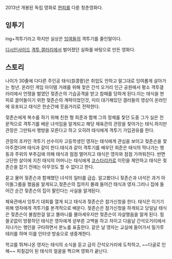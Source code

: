 2013년 개봉된 독립 영화로 [[현피]]를 다룬 청춘영화다.

== 잉투기 ==
 
ing+격투기라고 하지만 실상은 [[잉여]]들의 격투기를 줄인말이다.

[[디시인사이드]] [[격투 갤러리]]에서 벌어졌던 실화를 바탕으로 만든 영화다. 

== 스토리 ==

나이가 30줄에 다다른 주인공 태식(칡콩팥)은 취업도 안하고 말그대로 잉여롭게 살아가는 청년. 온라인 게임 아이템 거래를 위해 찿은 간석 오거리 인근 공원에서 평소 격투갤러리에서 언쟁을 벌였던 젖존슨의 기습공격을 받고 참패를 당하게 된다.이는 태식을 현피로 끌어들이기 위한 젖존슨의 계략이었던것, 미리 대기해있던 갤러들의 영상이 온라인에 유포되고 태식은 한순간에 웃음거리로 전락한다.

젖존슨에게 복수를 하기 위해 친한 형 희준과 함께 그의 정체를 찿던 도중 그가 실은 전문적으로 격투기를 배운 녀석임을 알게되고 해당 체육관의 관장을 찿아가는 태식.하지만 관장은 그만둬서 행방을 모른다고 하고 오히려 태식에게 격투기 가입권유를 한다. 

관장의 조카인 격투기 선수이자 고등학생인 영자는 태식에게 관심을 보이고 젖존슨을 찿아주겠다며 태식과 같이 한다.태식과 같이 격투기를 배우던 희준은 태식의 막나가는 행동과 주위의 부추김에 의해 태식과 점점 멀어지고 태식은 영자와 점점 가까워진다. 반면 고단한 살이에 지친 태식의 어머니는 태식에게 [[코스타리카]]로 이민을 제안하고 태식은 젖존슨을 잡기 전에는 아무것도 할 수 없다고 한다.

묻고 물어 젖존슨과 함께했던 녀석의 일터를 급습. 알고봤더니 젖존슨과 녀석은 과거 아이돌그룹을 했음을 알게되고,젖존슨의 집까지 몰래 들어간 태식과 영자.그러나 집에 들어간 순간 젖존슨의 집이 팔린다는 사실을 알게된다.

체육관에서 잉투기 대회를 열게 되고 태식과 젖존슨은 참가신청을 한다. 태식은 이기기 위해 영자에게 격투기를 본격적으로 배운다. 젖존슨은 참가신청을 하게되고 당일날 태식은 젖존슨이 불참한걸 알고 똘마니를 몰아세우지만 젖존슨이 자살했음을 알게 된다. 힘쓸곳없이 방황하던 태식은 영자에게 섣부른 고백을 하고 차이고 다음날 간석오거리에서 지나가는 행인을 구타하면서 분노를 표출한다. 같은 날 영자는 교실에 들어가서 밀가루 테러를 하며 이를 인터넷 방송으로 생중계한다.

학교를 뛰쳐나온 영자는 태식의 소식을 듣고 급히 간석오거리에 도착하고, ~~다굴로 인해~~ 피칠갑이 된 태식의 얼굴을 찍으며 영화가 끝난다.
 
